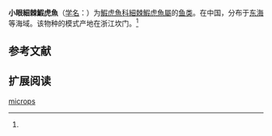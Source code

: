 {{Speciesbox
| name = 小眼細棘鰕虎魚
| status = 
| status_system = 
| image = 
| genus = Acentrogobius
| species = microps
| authority = Chu et Wu, 1963<ref name='id8299'>{{cite web| url =http://www.bioinfo.cn/db05/BjdwSpecies.php?action=view&id=8299| title =小眼細棘鰕虎魚| work =中国动物物种编目数据库| publisher =中国科学院微生物研究所| author =中国科学院动物研究所| accessdate =2009-04-16| deadurl =yes| archiveurl =https://web.archive.org/web/20160305072248/http://www.bioinfo.cn/db05/BjdwSpecies.php?action=view&id=8299| archivedate =2016-03-05}}</ref>
}}

'''小眼細棘鰕虎魚'''（[[学名|学名]]：{{lang|la|''Acentrogobius microps''}}）为[[鰕虎魚科|鰕虎魚科]][[細棘鰕虎魚屬|細棘鰕虎魚屬]]的[[鱼类|鱼类]]。在中国，分布于[[东海|东海]]等海域。该物种的模式产地在浙江坎门。<ref name='id8299'/>

== 参考文献 ==
{{reflist}}

== 扩展阅读 ==
{{refbegin}}
{{wikispecies-inline|Acentrogobius microps|小眼細棘鰕虎魚}}
{{refend}}

[[Category:細棘鰕虎魚屬|microps]]


{{鱸形目小作品}}